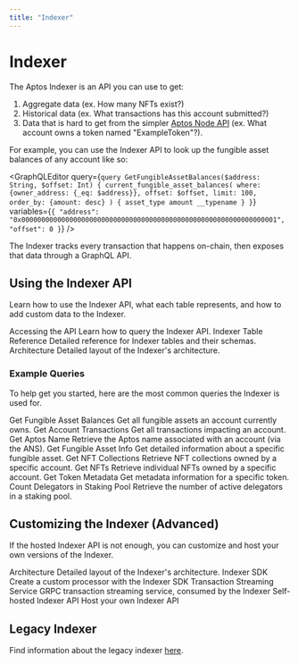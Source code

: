 ```yaml
---
title: "Indexer"
---
```



# Indexer

<IndexerBetaNotice />

The Aptos Indexer is an API you can use to get:

1. Aggregate data (ex. How many NFTs exist?)
2. Historical data (ex. What transactions has this account submitted?)
3. Data that is hard to get from the simpler [Aptos Node API](apis/fullnode-rest-api.mdx) (ex. What account owns a token named "ExampleToken"?).

For example, you can use the Indexer API to look up the fungible asset balances of any account like so:

<GraphQLEditor
  query={`query GetFungibleAssetBalances($address: String, $offset: Int) {
  current_fungible_asset_balances(
    where: {owner_address: {_eq: $address}},
    offset: $offset,
    limit: 100,
    order_by: {amount: desc}
  ) {
    asset_type
    amount
    __typename
  }
}`}
  variables={`{
  "address": "0x0000000000000000000000000000000000000000000000000000000000000001",
  "offset": 0
}`}
/>

<Callout type="info">
The Indexer tracks every transaction that happens on-chain, then exposes that data through a GraphQL API.
</Callout>

## Using the Indexer API

Learn how to use the Indexer API, what each table represents, and how to add custom data to the Indexer.

<Cards>
  <Card href="indexer/aptos-hosted">
    <Card.Title>Accessing the API</Card.Title>
    <Card.Description>Learn how to query the Indexer API.</Card.Description>
  </Card>
    <Card href="indexer/indexer-reference">
    <Card.Title>Indexer Table Reference</Card.Title>
    <Card.Description>Detailed reference for Indexer tables and their schemas.</Card.Description>
  </Card>
  <Card href="indexer/architecture">
    <Card.Title>Architecture</Card.Title>
    <Card.Description>Detailed layout of the Indexer's architecture.</Card.Description>
  </Card>
</Cards>

### Example Queries

To help get you started, here are the most common queries the Indexer is used for.

<Cards>
  <Card href="indexer/fungible-asset-balances">
    <Card.Title>Get Fungible Asset Balances</Card.Title>
    <Card.Description>Get all fungible assets an account currently owns.</Card.Description>
  </Card>
  <Card href="indexer/account-transactions">
    <Card.Title>Get Account Transactions</Card.Title>
    <Card.Description>Get all transactions impacting an account.</Card.Description>
  </Card>
  <Card href="indexer/ans-lookup">
    <Card.Title>Get Aptos Name</Card.Title>
    <Card.Description>Retrieve the Aptos name associated with an account (via the ANS).</Card.Description>
  </Card>
  <Card href="indexer/fungible-asset-info">
    <Card.Title>Get Fungible Asset Info</Card.Title>
    <Card.Description>Get detailed information about a specific fungible asset.</Card.Description>
  </Card>
  <Card href="indexer/get-nft-collections">
    <Card.Title>Get NFT Collections</Card.Title>
    <Card.Description>Retrieve NFT collections owned by a specific account.</Card.Description>
  </Card>
  <Card href="indexer/get-nfts">
    <Card.Title>Get NFTs</Card.Title>
    <Card.Description>Retrieve individual NFTs owned by a specific account.</Card.Description>
  </Card>
  <Card href="indexer/token-metadata">
    <Card.Title>Get Token Metadata</Card.Title>
    <Card.Description>Get metadata information for a specific token.</Card.Description>
  </Card>
  <Card href="indexer/get-delegators">
    <Card.Title>Count Delegators in Staking Pool</Card.Title>
    <Card.Description>Retrieve the number of active delegators in a staking pool.</Card.Description>
  </Card>
</Cards>

## Customizing the Indexer (Advanced)

If the hosted Indexer API is not enough, you can customize and host your own versions of the Indexer.

<Cards>
  <Card href="indexer/architecture">
    <Card.Title>Architecture</Card.Title>
    <Card.Description>Detailed layout of the Indexer's architecture.</Card.Description>
  </Card>
  <Card href="indexer/indexer-sdk">
    <Card.Title>Indexer SDK</Card.Title>
    <Card.Description>Create a custom processor with the Indexer SDK</Card.Description>
  </Card>
  <Card href="indexer/txn-stream">
    <Card.Title>Transaction Streaming Service</Card.Title>
    <Card.Description>GRPC transaction streaming service, consumed by the Indexer</Card.Description>
  </Card>
  <Card href="indexer/self-hosted">
    <Card.Title>Self-hosted Indexer API</Card.Title>
    <Card.Description>Host your own Indexer API</Card.Description>
  </Card>
</Cards>

## Legacy Indexer

Find information about the legacy indexer [here](indexer/legacy.mdx).
